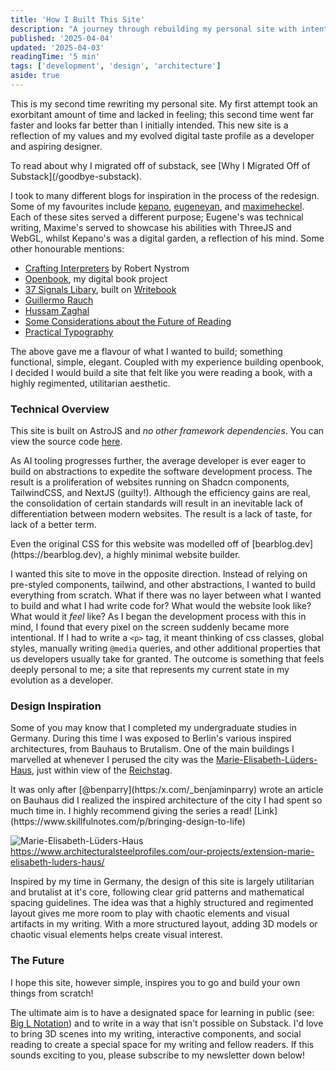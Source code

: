 ```yaml
---
title: 'How I Built This Site'
description: "A journey through rebuilding my personal site with intention and care, drawing inspiration from minimalist design principles and the elegant simplicity of Bauhaus architecture."
published: '2025-04-04'
updated: '2025-04-03'
readingTime: '5 min'
tags: ['development', 'design', 'architecture']
aside: true
---
```



This is my second time rewriting my personal site. My first attempt took an exorbitant amount of time and lacked in feeling; this second time went far faster and looks far better than I initially intended.  This new site is a reflection of my values and my evolved digital taste profile as a developer and aspiring designer.

<Aside>
To read about why I migrated off of substack, see [Why I Migrated Off of Substack](/goodbye-substack).
</Aside>

I took to many different blogs for inspiration in the process of the redesign. Some of my favourites include [kepano](https://stephango.com/), [eugeneyan](https://eugeneyan.com/), and [maximeheckel](https://maximeheckel.com/). Each of these sites served a different purpose; Eugene's was technical writing, Maxime's served to showcase his abilities with ThreeJS and WebGL, whilst Kepano's was a digital garden, a reflection of his mind. Some other honourable mentions:

- [Crafting Interpreters](https://craftinginterpreters.com/introduction.html) by Robert Nystrom
- [Openbook](https://openbook.so), my digital book project
- [37 Signals Libary](https://books.37signals.com/), built on [Writebook](https://once.com/writebook)
- [Guillermo Rauch](https://rauchg.com)
- [Hussam Zaghal](https://hussam.fyi)
- [Some Considerations about the Future of Reading](https://www.digitalstudies.org/article/id/7222/#BarthesEntretien1995)
- [Practical Typography](https://practicaltypography.com/)

The above gave me a flavour of what I wanted to build; something functional, simple, elegant. Coupled with my experience building openbook, I decided I would build a site that felt like you were reading a book, with a highly regimented, utilitarian aesthetic.

### Technical Overview

This site is built on AstroJS and *no other framework dependencies*. You can view the source code [here](https://github.com/appcabinet/marcelo.app).

As AI tooling progresses further, the average developer is ever eager to build on abstractions to expedite the software development process. The result is a proliferation of websites running on Shadcn components, TailwindCSS, and NextJS (guilty!). Although the efficiency gains are real, the consolidation of certain standards will result in an inevitable lack of differentiation between modern websites. The result is a lack of taste, for lack of a better term.

<Aside>
Even the original CSS for this website was modelled off of [bearblog.dev](https://bearblog.dev), a highly minimal website builder.
</Aside>

I wanted this site to move in the opposite direction. Instead of relying on pre-styled components, tailwind, and other abstractions, I wanted to build everything from scratch. What if there was no layer between what I wanted to build and what I had write code for? What would the website look like? What would it *feel* like? As I began the development process with this in mind, I found that every pixel on the screen suddenly became more intentional. If I had to write a `<p>` tag, it meant thinking of css classes, global styles, manually writing `@media` queries, and other additional properties that us developers usually take for granted. The outcome is something that feels deeply personal to me; a site that represents my current state in my evolution as a developer.

### Design Inspiration

Some of you may know that I completed my undergraduate studies in Germany. During this time I was exposed to Berlin's various inspired architectures, from Bauhaus to Brutalism. One of the main buildings I marvelled at whenever I perused the city was the [Marie-Elisabeth-Lüders-Haus](https://www.visitberlin.de/en/marie-elisabeth-luders-house), just within view of the [Reichstag](https://en.wikipedia.org/wiki/Reichstag_(Nazi_Germany)).

<Aside>
It was only after [@benparry](https:/x.com/_benjaminparry) wrote an article on Bauhaus did I realized the inspired architecture of the city I had spent so much time in. I highly recommend giving the series a read! [Link](https://www.skillfulnotes.com/p/bringing-design-to-life)
</Aside>

<Image 
  src={marieLuders} 
  alt="Marie-Elisabeth-Lüders-Haus"
  quality="max"
/>
https://www.architecturalsteelprofiles.com/our-projects/extension-marie-elisabeth-luders-haus/

Inspired by my time in Germany, the design of this site is largely utilitarian and brutalist at it's core, following clear grid patterns and mathematical spacing guidelines. The idea was that a highly structured and regimented layout gives me more room to play with chaotic elements and visual artifacts in my writing. With a more structured layout, adding 3D models or chaotic visual elements helps create visual interest.

### The Future

<Aside translateY={20}>
I hope this site, however simple, inspires you to go and build your own things from scratch!
</Aside>

The ultimate aim is to have a designated space for learning in public (see: [Big L Notation](https://www.swyx.io/big-l-notation)) and to write in a way that isn't possible on Substack. I'd love to bring 3D scenes into my writing, interactive components, and social reading to create a special space for my writing and fellow readers. If this sounds exciting to you, please subscribe to my newsletter down below!

